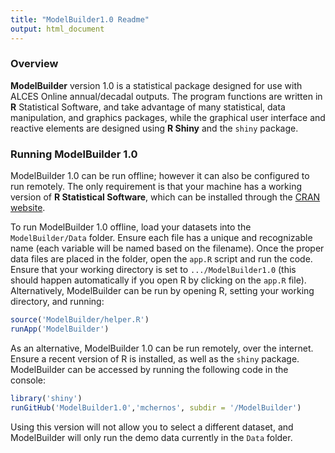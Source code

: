 ```yaml
---
title: "ModelBuilder1.0 Readme"
output: html_document
---
```


### Overview

**ModelBuilder** version 1.0 is a statistical package designed for use with ALCES Online annual/decadal outputs. The program functions are written in **R** Statistical Software, and take advantage of many statistical, data manipulation, and graphics packages, while the graphical user interface and reactive elements are designed using **R Shiny** and the `shiny` package. 

### Running ModelBuilder 1.0

ModelBuilder 1.0 can be run offline; however it can also be configured to run remotely. The only requirement is that your machine has a working version of **R Statistical Software**, which can be installed through the [CRAN website](https://www.r-project.org/).

To run ModelBuilder 1.0 offline, load your datasets into the `ModelBuilder/Data` folder. Ensure each file has a unique and recognizable name (each variable will be named based on the filename). Once the proper data files are placed in the folder, open the `app.R` script and run the code. Ensure that your working directory is set to `.../ModelBuilder1.0` (this should happen automatically if you open R by clicking on the `app.R` file). Alternatively, ModelBuilder can be run by opening R, setting your working directory, and running:
``` r
source('ModelBuilder/helper.R')
runApp('ModelBuilder')
```

As an alternative, ModelBuilder 1.0 can be run remotely, over the internet. Ensure a recent version of R is installed, as well as the `shiny` package. ModelBuilder can be accessed by running the following code in the console:
``` r
library('shiny')
runGitHub('ModelBuilder1.0','mchernos', subdir = '/ModelBuilder')
```
Using this version will not allow you to select a different dataset, and ModelBuilder will only run the demo data currently in the `Data` folder.


